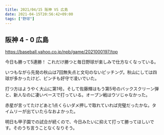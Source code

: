 ```yaml
---
title: 2021/04/15 阪神 VS 広島
date: 2021-04-15T20:56:42+09:00
tags: ["野球"]
---
```


## 阪神 4 - 0 広島

https://baseball.yahoo.co.jp/npb/game/2021000197/top

今日も勝って5連勝！ これだけ勝つと毎日野球が楽しみで仕方なくなっている。

いつもながら先発の秋山は7回無失点と文句のないピッチング。秋山にしては四球が多かったけど、ピンチも好守で凌いでいた。

打つ方はようやく大山に第1号。そして佐藤輝はもう第5号のバックスクリーン弾と、新人なのに凄いペースで打っている。オープン戦はウソじゃなかった。

赤星が言ってたけどあと1点くらいダメ押しで取れていれば完璧だったかな。タイムリーが出ていたらなおよかった。

明日も甲子園での試合が続くので、今日みたいに抑えて打って勝ってほしいです。そのうち言うことなくなりそう。